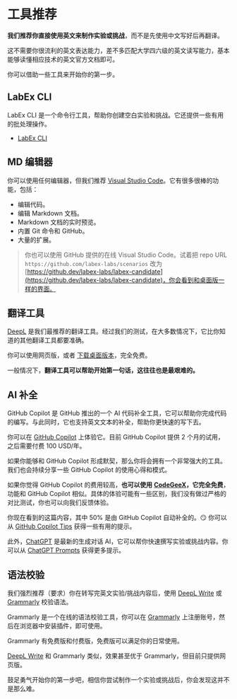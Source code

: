 # 工具推荐

**我们推荐你直接使用英文来制作实验或挑战**，而不是先使用中文写好后再翻译。

这不需要你很流利的英文表达能力，差不多匹配大学四六级的英文读写能力，基本能够读懂相应技术的英文官方文档即可。

你可以借助一些工具来开始你的第一步。

## LabEx CLI

LabEx CLI 是一个命令行工具，帮助你创建空白实验和挑战。它还提供一些有用的批处理操作。

- [LabEx CLI](https://github.com/labex-labs/labex-cli)

## MD 编辑器

你可以使用任何编辑器，但我们推荐 [Visual Studio Code](https://code.visualstudio.com/)。它有很多很棒的功能，包括：

- 编辑代码。
- 编辑 Markdown 文档。
- Markdown 文档的实时预览。
- 内置 Git 命令和 GitHub。
- 大量的扩展。

> 你也可以使用 GitHub 提供的在线 Visual Studio Code。试着把 repo URL `https://github.com/labex-labs/scenarios` 改为 [https://github.dev/labex-labs/labex-candidate](https://github.dev/labex-labs/labex-candidate)，你会看到和桌面版一样的界面。

## 翻译工具

[DeepL](https://www.deepl.com/translator) 是我们最推荐的翻译工具。经过我们的测试，在大多数情况下，它比你知道的其他翻译工具都要准确。

你可以使用网页版，或者 [下载桌面版本](https://www.deepl.com/zh/app/)，完全免费。

一般情况下，**翻译工具可以帮助开始第一句话，这往往也是最艰难的。**

## AI 补全

GitHub Copilot 是 GitHub 推出的一个 AI 代码补全工具，它可以帮助你完成代码的编写。与此同时，它也支持英文文本的补全，帮助你更快速的写下去。

你可以在 [GitHub Copilot](https://copilot.github.com/) 上体验它。目前 GitHub Copilot 提供 2 个月的试用，之后需要付费 100 USD/年。

如果你能够和 GitHub Copilot 形成默契，那么你将会拥有一个非常强大的工具。我们也会持续分享一些 GitHub Copilot 的使用心得和模式。

如果你觉得 GitHub Copilot 的费用较高，**也可以使用** [**CodeGeeX**](https://marketplace.visualstudio.com/items?itemName=aminer.codegeex)**，它完全免费**，功能和 GitHub Copilot 相似。具体的体验可能有一些区别，我们没有做过严格的对比测试，你也可以向我们反馈体验。

你现在看到的这篇内容，其中 50% 是由 GitHub Copilot 自动补全的。😏 你可以从 [GitHub Copilot Tips](/aigc/github-copilot-tips) 获得一些有用的提示。

此外，[ChatGPT](https://chat.openai.com/chat) 是最新的生成对话 AI，它可以帮你快速撰写实验或挑战内容。你可以从 [ChatGPT Prompts](/aigc/chatgpt-prompts) 获得更多提示。

## 语法校验

我们强烈推荐（要求）你在转写完英文实验/挑战内容后，使用 [DeepL Write](https://www.deepl.com/write) 或 [Grammarly](https://www.grammarly.com/) 校验语法。

Grammarly 是一个在线的语法校验工具，你可以在 [Grammarly](https://www.grammarly.com/) 上注册账号，然后在浏览器中安装插件，即可使用。

Grammarly 有免费版和付费版，免费版可以满足你的日常使用。

[DeepL Write](https://www.deepl.com/write) 和 Grammarly 类似，效果甚至优于 Grammarly，但目前只提供网页版。

鼓足勇气开始你的第一步吧，相信你尝试制作一个实验或挑战后，你会发现这并不是那么难。
